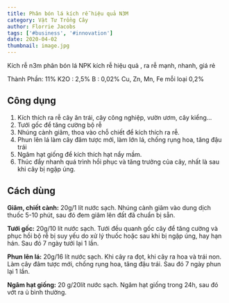 ```yaml
---
title: Phân bón lá kích rễ hiệu quả N3M
category: Vật Tư Trồng Cây
author: Florrie Jacobs
tags: ['#business', '#innovation']
date: 2020-04-02
thumbnail: image.jpg
---
```


Kích rễ n3m phân bón lá NPK kích rễ hiệu quả , ra rễ mạnh, nhanh, giá rẻ

Thành Phần: 11% K2O : 2,5%  B : 0,02% Cu, Zn, Mn, Fe mỗi loại 0,2%

## Công dụng

1. Kích thích ra rễ cây ăn trái, cây công nghiệp, vườn ươm, cây kiểng…
2. Tưới gốc để tăng cường bộ rễ
3. Nhúng cành giâm, thoa vào chỗ chiết để kích thích ra rễ.
4. Phun lên lá làm cây đâm tược mới, làm lớn lá, chống rụng hoa, tăng đậu trái
5. Ngâm hạt giống để kích thích hạt nẩy mầm.
6. Thúc đẩy nhanh quá trình hồi phục và tăng trưởng của cây, nhất là sau khi cây bị ngập úng.

## Cách dùng

**Giâm, chiết cành:** 20g/1 lít nước sạch. Nhúng cành giâm vào dung dịch thuốc 5-10 phút, sau 
đó đem giâm lên đất đã chuẩn bị sẵn. 

**Tưới gốc:** 20g/10 lít nước sạch. Tưới đều quanh gốc cây để tăng cường và phục hồi bộ rễ bị suy yếu do xử lý thuốc hoặc sau khi bị ngập úng, hay hạn hán. Sau đó 7 ngày tưới lại 1 lần.

**Phun lên lá:** 20g/16 lít nước sạch. Khi cây ra đọt, khi cây ra hoa và trái non. Làm cây đâm tược 
mới, chống rụng hoa, tăng đậu trái. Sau đó 7 ngày phun lại 1 lần.

**Ngâm hạt giống:** 20 g/20lít nước sạch. Ngâm hạt giống trong 24h, sau đó vớt ra ủ bình thường.